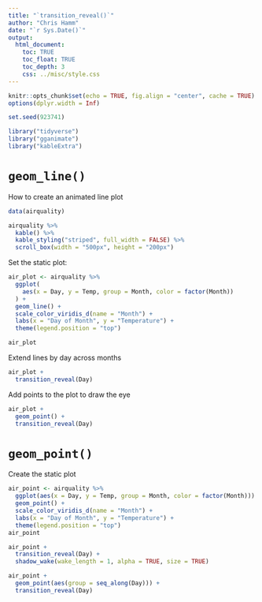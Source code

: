 ```yaml
---
title: "`transition_reveal()`"
author: "Chris Hamm"
date: "`r Sys.Date()`"
output: 
  html_document:
    toc: TRUE
    toc_float: TRUE
    toc_depth: 3
    css: ../misc/style.css
---
```



```r
knitr::opts_chunk$set(echo = TRUE, fig.align = "center", cache = TRUE)
options(dplyr.width = Inf)
```


```r
set.seed(923741)

library("tidyverse")
library("gganimate")
library("kableExtra")
```


# `geom_line()`

How to create an animated line plot 
```r
data(airquality)

airquality %>% 
  kable() %>% 
  kable_styling("striped", full_width = FALSE) %>% 
  scroll_box(width = "500px", height = "200px")
```


Set the static plot:
```r
air_plot <- airquality %>% 
  ggplot(
    aes(x = Day, y = Temp, group = Month, color = factor(Month))
  ) +
  geom_line() +
  scale_color_viridis_d(name = "Month") +
  labs(x = "Day of Month", y = "Temperature") +
  theme(legend.position = "top")

air_plot
```


Extend lines by day across months
```r
air_plot +
  transition_reveal(Day)
```


Add points to the plot to draw the eye
```r
air_plot +
  geom_point() +
  transition_reveal(Day)
```


# `geom_point()`

Create the static plot
```r
air_point <- airquality %>% 
  ggplot(aes(x = Day, y = Temp, group = Month, color = factor(Month))) +
  geom_point() +
  scale_color_viridis_d(name = "Month") +
  labs(x = "Day of Month", y = "Temperature") +
  theme(legend.position = "top")
air_point
```


```r
air_point + 
  transition_reveal(Day) +
  shadow_wake(wake_length = 1, alpha = TRUE, size = TRUE)
```


```r
air_point +
  geom_point(aes(group = seq_along(Day))) +
  transition_reveal(Day)
```
